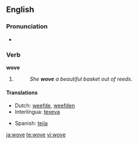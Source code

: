 ==English==

===Pronunciation===
*{{IPA|/'wəʊv/}}
*:{{rhymes|əʊv}}

===Verb===
'''wove'''

# {{simple past of|[[weave]]}}
#:''She '''wove''' a beautiful basket out of reeds.'' 

====Translations====
{{trans-top|simple past of ''to weave''}}
*Dutch: [[weefde]], [[weefden]]
*Interlingua: [[texeva]]
{{trans-mid}}
*Spanish: [[tejía]]
{{trans-bottom}}

[[ja:wove]]
[[te:wove]]
[[vi:wove]]